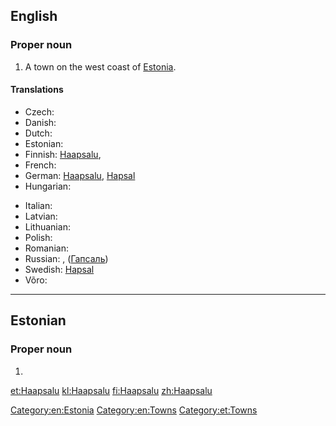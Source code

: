 ==English==
{{wikipedia}}

===Proper noun===
{{en-proper noun}}

# A town on the west coast of [[Estonia]].

====Translations====
{{trans-top|town}}
* Czech: {{t|cs|Haapsalu}}
* Danish: {{t|da|Haapsalu}}
* Dutch: {{t|nl|Haapsalu}}
* Estonian: {{t+|et|Haapsalu}}
* Finnish: [[#Finnish|Haapsalu]], {{t|fi|Haapsalo}}
* French: {{t|fr|Haapsalu}}
* German: [[#German|Haapsalu]], [[Hapsal#German|Hapsal]]
* Hungarian: {{t|hu|Haapsalu}}
{{trans-mid}}
* Italian: {{t|it|Haapsalu}}
* Latvian: {{t|lv|Hāpsalu}}
* Lithuanian: {{t|lt|Haapsalu}}
* Polish: {{t|pl|Haapsalu}}
* Romanian: {{t|ro|Haapsalu}}
* Russian: {{t+|ru|Хаапсалу}}, ([[Гапсаль]])
* Swedish: [[Hapsal#Swedish|Hapsal]]
* Võro: {{t|vro|Haapsalo}}
{{trans-bottom}}

[[Category:en:Estonia]]
[[Category:en:Towns]]

----

==Estonian==
{{wikipedia|lang=et}}

===Proper noun===
{{head|et|proper noun}}

# {{l|en|Haapsalu}}

[[Category:et:Towns]]

[[et:Haapsalu]]
[[kl:Haapsalu]]
[[fi:Haapsalu]]
[[zh:Haapsalu]]